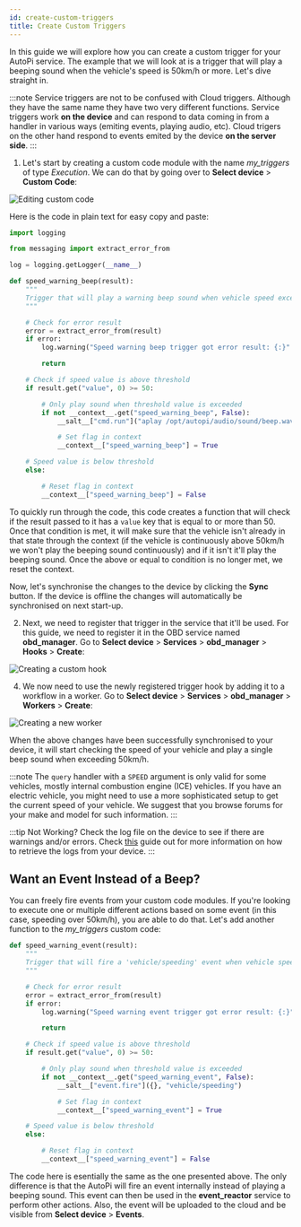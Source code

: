 ```yaml
---
id: create-custom-triggers
title: Create Custom Triggers
---
```



In this guide we will explore how you can create a custom trigger for your AutoPi service. The
example that we will look at is a trigger that will play a beeping sound when the vehicle's speed
is 50km/h or more. Let's dive straight in.

:::note
Service triggers are not to be confused with Cloud triggers. Although they have the same name
they have two very different functions. Service triggers work **on the device** and can respond to
data coming in from a handler in various ways (emiting events, playing audio, etc). Cloud trigers
on the other hand respond to events emited by the device **on the server side**.
:::

1. Let's start by creating a custom code module with the name *my_triggers* of type *Execution*. We
  can do that by going over to **Select device** > **Custom Code**:

  ![Editing custom code](/img/cloud/device_management/services/create_custom_triggers/editing_custom_code.png) 

  Here is the code in plain text for easy copy and paste:

  ```python
  import logging
  
  from messaging import extract_error_from
  
  log = logging.getLogger(__name__)
  
  def speed_warning_beep(result):
      """
      Trigger that will play a warning beep sound when vehicle speed exceeds value of 50.
      """
  
      # Check for error result
      error = extract_error_from(result)
      if error:
          log.warning("Speed warning beep trigger got error result: {:}".format(result))
  
          return
  
      # Check if speed value is above threshold
      if result.get("value", 0) >= 50:
  
          # Only play sound when threshold value is exceeded
          if not __context__.get("speed_warning_beep", False):
              __salt__["cmd.run"]("aplay /opt/autopi/audio/sound/beep.wav")
  
              # Set flag in context
              __context__["speed_warning_beep"] = True
  
      # Speed value is below threshold
      else:
  
          # Reset flag in context
          __context__["speed_warning_beep"] = False
  ```

  To quickly run through the code, this code creates a function that will check if the result
  passed to it has a `value` key that is equal to or more than 50. Once that condition is met, it
  will make sure that the vehicle isn't already in that state through the context (if the vehicle
  is continuously above 50km/h we won't play the beeping sound continuously) and if it isn't it'll
  play the beeping sound. Once the above or equal to condition is no longer met, we reset the
  context.

  Now, let's synchronise the changes to the device by clicking the **Sync** button. If the device
  is offline the changes will automatically be synchronised on next start-up.

2. Next, we need to register that trigger in the service that it'll be used. For this guide, we
  need to register it in the OBD service named **obd_manager**. Go to **Select device** > **Services** >
  **obd_manager** > **Hooks** > **Create**:

  ![Creating a custom hook](/img/cloud/device_management/services/create_custom_triggers/creating_a_custom_hook.png) 

4. We now need to use the newly registered trigger hook by adding it to a workflow in a worker.
  Go to **Select device** > **Services** > **obd_manager** > **Workers** > **Create**:

  ![Creating a new worker](/img/cloud/device_management/services/create_custom_triggers/creating_a_new_worker.png) 

  When the above changes have been successfully synchronised to your device, it will start checking
  the speed of your vehicle and play a single beep sound when exceeding 50km/h.

  :::note
  The `query` handler with a `SPEED` argument is only valid for some vehicles, mostly internal
  combustion engine (ICE) vehicles. If you have an electric vehicle, you might need to use a more
  sophisticated setup to get the current speed of your vehicle. We suggest that you browse forums
  for your make and model for such information.
  :::

  :::tip Not Working?
  Check the log file on the device to see if there are warnings and/or errors. Check
  [this](/getting_started/developer_guides/autopi_logs.md) guide out for more information on how to retrieve the logs from your
  device.
  :::

## Want an Event Instead of a Beep?

You can freely fire events from your custom code modules. If you're looking to execute
one or multiple different actions based on some event (in this case, speeding over 50km/h), you
are able to do that. Let's add another function to the *my_triggers* custom code:

```python
def speed_warning_event(result):
    """
    Trigger that will fire a 'vehicle/speeding' event when vehicle speed exceeds value of 50.
    """

    # Check for error result
    error = extract_error_from(result)
    if error:
        log.warning("Speed warning event trigger got error result: {:}".format(result))

        return

    # Check if speed value is above threshold
    if result.get("value", 0) >= 50:

        # Only play sound when threshold value is exceeded
        if not __context__.get("speed_warning_event", False):
            __salt__["event.fire"]({}, "vehicle/speeding")

            # Set flag in context
            __context__["speed_warning_event"] = True

    # Speed value is below threshold
    else:

        # Reset flag in context
        __context__["speed_warning_event"] = False
```

The code here is esentially the same as the one presented above. The only difference is that
the AutoPi will fire an event internally instead of playing a beeping sound. This event can then
be used in the **event_reactor** service to perform other actions. Also, the event will be uploaded
to the cloud and be visible from **Select device** > **Events**.

<Discussion
  title="Write custom trigger to play beep sound when speeding"
  url="https://community.autopi.io/t/custom-code-write-custom-trigger-to-play-beep-sound-when-speeding/1566"
/>
